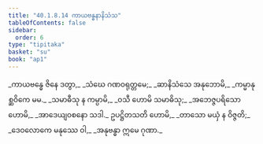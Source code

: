 ```yaml
---
title: "40.1.8.14 ကာယဗန္ဓနာနိသံသ"
tableOfContents: false
sidebar:
  order: 6
type: "tipitaka"
basket: "su"
book: "ap1"
---
```



<DynamicBreadcrumb />

<Division number="127" book="ap1">

<Paragraph number="4424" type="verses" book="ap1">
_ကာယဗန္ဓေ ဇိနေ ဒတွာ,_  
_သံဃေ ဂဏဝရုတ္တမေ;_  
_ဆာနိသံသေ အနုဘောမိ,_  
_ကမ္မာနုစ္ဆဝိကေ မမ._  

</Paragraph>

</Division>
<Division number="128" book="ap1">

<Paragraph number="4425" type="verses" book="ap1">
_သမာဓီသု န ကမ္ပာမိ,_  
_ဝသီ ဟောမိ သမာဓိသု;_  
_အဘေဇ္ဇပရိသော ဟောမိ,_  
_အာဒေယျဝစနော သဒါ._  

</Paragraph>

</Division>
<Division number="129" book="ap1">

<Paragraph number="4426" type="verses" book="ap1">
ဥပဋ္ဌိတသတိ ဟောမိ,_  
_တာသော မယှံ န ဝိဇ္ဇတိ;_  
_ဒေဝလောကေ မနုဿေ ဝါ,_  
_အနုဗန္ဓာ ဣမေ ဂုဏာ._
</Paragraph>
</Division>